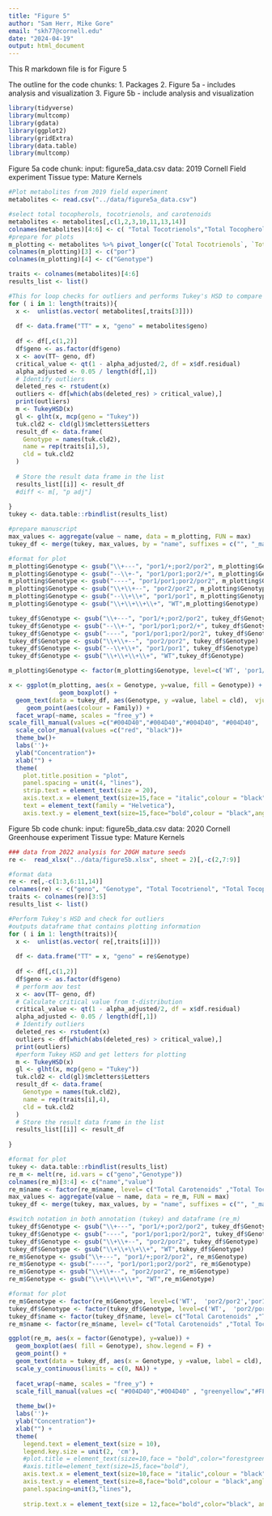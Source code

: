 ```yaml
---
title: "Figure 5"
author: "Sam Herr, Mike Gore"
email: "skh77@cornell.edu"
date: "2024-04-19"
output: html_document
---
```


This R markdown file is for Figure 5

The outline for the code chunks:
1. Packages
2. Figure 5a - includes analysis and visualization
3. Figure 5b - include analysis and visualization

```r
library(tidyverse)
library(multcomp)
library(gdata)
library(ggplot2)
library(gridExtra)
library(data.table)
library(multcomp)
```


Figure 5a code chunk:
input: figure5a_data.csv
data: 2019 Cornell Field experiment 
Tissue type: Mature Kernels

```r

#Plot metabolites from 2019 field experiment
metabolites <- read.csv("../data/figure5a_data.csv")

#select total tocopherols, tocotrienols, and carotenoids
metabolites <- metabolites[,c(1,2,3,10,11,13,14)]
colnames(metabolites)[4:6] <- c( "Total Tocotrienols","Total Tocopherols", "Total Carotenoids")
#prepare for plots
m_plotting <- metabolites %>% pivot_longer(c(`Total Tocotrienols`, `Total Tocopherols`, `Total Carotenoids`) )
colnames(m_plotting)[3] <- c("por")
colnames(m_plotting)[4] <- c("Genotype")

traits <- colnames(metabolites)[4:6]
results_list <- list()

#This for loop checks for outliers and performs Tukey's HSD to compare all mutants
for ( i in 1: length(traits)){
  x <-  unlist(as.vector( metabolites[,traits[3]]))
  
  df <- data.frame("TT" = x, "geno" = metabolites$geno)
  
  df <- df[,c(1,2)]
  df$geno <- as.factor(df$geno)
  x <- aov(TT~ geno, df)
  critical_value <- qt(1 - alpha_adjusted/2, df = x$df.residual)
  alpha_adjusted <- 0.05 / length(df[,1])
  # Identify outliers
  deleted_res <- rstudent(x)
  outliers <- df[which(abs(deleted_res) > critical_value),]
  print(outliers)
  m <- TukeyHSD(x)
  gl <- glht(x, mcp(geno = "Tukey"))
  tuk.cld2 <- cld(gl)$mcletters$Letters
  result_df <- data.frame(
    Genotype = names(tuk.cld2),
    name = rep(traits[i],5),
    cld = tuk.cld2
  )
  
  # Store the result data frame in the list
  results_list[[i]] <- result_df
  #diff <- m[, "p adj"]
  
}
tukey <- data.table::rbindlist(results_list)

#prepare manuscript
max_values <- aggregate(value ~ name, data = m_plotting, FUN = max)
tukey_df <- merge(tukey, max_values, by = "name", suffixes = c("", "_max"))

#format for plot
m_plotting$Genotype <- gsub("\\+---", "por1/+;por2/por2", m_plotting$Genotype)
m_plotting$Genotype <- gsub("--\\+-", "por1/por1;por2/+", m_plotting$Genotype)
m_plotting$Genotype <- gsub("----", "por1/por1;por2/por2", m_plotting$Genotype)
m_plotting$Genotype <- gsub("\\+\\+--", "por2/por2", m_plotting$Genotype)
m_plotting$Genotype <- gsub("--\\+\\+", "por1/por1", m_plotting$Genotype)
m_plotting$Genotype <- gsub("\\+\\+\\+\\+", "WT",m_plotting$Genotype)

tukey_df$Genotype <- gsub("\\+---", "por1/+;por2/por2", tukey_df$Genotype)
tukey_df$Genotype <- gsub("--\\+-", "por1/por1;por2/+", tukey_df$Genotype)
tukey_df$Genotype <- gsub("----", "por1/por1;por2/por2", tukey_df$Genotype)
tukey_df$Genotype <- gsub("\\+\\+--", "por2/por2", tukey_df$Genotype)
tukey_df$Genotype <- gsub("--\\+\\+", "por1/por1", tukey_df$Genotype)
tukey_df$Genotype <- gsub("\\+\\+\\+\\+", "WT",tukey_df$Genotype)

m_plotting$Genotype <- factor(m_plotting$Genotype, level=c('WT', 'por1/por1', 'por2/por2', 'por1/+;por2/por2','por1/por1;por2/+', 'por1/por1;por2/por2'))

x <- ggplot(m_plotting, aes(x = Genotype, y=value, fill = Genotype)) + 
              geom_boxplot() +
  geom_text(data = tukey_df, aes(Genotype, y =value, label = cld),  vjust = -0.5) +
     geom_point(aes(colour = Family)) +
  facet_wrap(~name, scales = "free_y") +
scale_fill_manual(values =c("#004D40","#004D40","#004D40", "#004D40",  "greenyellow"))+
  scale_color_manual(values =c("red", "black"))+
  theme_bw()+
  labs('')+
  ylab("Concentration")+
  xlab("") +
  theme(
    plot.title.position = "plot",
    panel.spacing = unit(4, "lines"),
    strip.text = element_text(size = 20),
    axis.text.x = element_text(size=15,face = "italic",colour = "black",angle = 45,hjust = 1, vjust = 1),
    text = element_text(family = "Helvetica"),
    axis.text.y = element_text(size=15,face="bold",colour = "black",angle = 0))


```

Figure 5b code chunk:
input: figure5b_data.csv
data: 2020 Cornell Greenhouse experiment 
Tissue type: Mature Kernels

```r
### data from 2022 analysis for 20GH mature seeds
re <-  read_xlsx("../data/figure5b.xlsx", sheet = 2)[,-c(2,7:9)]

#format data
re <- re[,-c(1:3,6:11,14)]
colnames(re) <- c("geno", "Genotype", "Total Tocotrienol", "Total Tocopherol", "Total Carotenoids")
traits <- colnames(re)[3:5]
results_list <- list()

#Perform Tukey's HSD and check for outliers
#outputs dataframe that contains plotting information
for ( i in 1: length(traits)){
  x <-  unlist(as.vector( re[,traits[i]]))
  
  df <- data.frame("TT" = x, "geno" = re$Genotype)
  
  df <- df[,c(1,2)]
  df$geno <- as.factor(df$geno)
  # perform aov test
  x <- aov(TT~ geno, df)
  # Calculate critical value from t-distribution
  critical_value <- qt(1 - alpha_adjusted/2, df = x$df.residual)
  alpha_adjusted <- 0.05 / length(df[,1])
  # Identify outliers
  deleted_res <- rstudent(x)
  outliers <- df[which(abs(deleted_res) > critical_value),]
  print(outliers)
  #perform Tukey HSD and get letters for plotting
  m <- TukeyHSD(x)
  gl <- glht(x, mcp(geno = "Tukey"))
  tuk.cld2 <- cld(gl)$mcletters$Letters
  result_df <- data.frame(
    Genotype = names(tuk.cld2),
    name = rep(traits[i],4),
    cld = tuk.cld2
  )
  # Store the result data frame in the list
  results_list[[i]] <- result_df
  
}

#format for plot
tukey <- data.table::rbindlist(results_list)
re_m <- melt(re, id.vars = c("geno","Genotype"))
colnames(re_m)[3:4] <- c("name","value")
re_m$name <- factor(re_m$name, level= c("Total Carotenoids" ,"Total Tocotrienol","Total Tocopherol"))
max_values <- aggregate(value ~ name, data = re_m, FUN = max)
tukey_df <- merge(tukey, max_values, by = "name", suffixes = c("", "_max"))

#switch notation in both annotation (tukey) and dataframe (re_m)
tukey_df$Genotype <- gsub("\\+---", "por1/+;por2/por2", tukey_df$Genotype)
tukey_df$Genotype <- gsub("----", "por1/por1;por2/por2", tukey_df$Genotype)
tukey_df$Genotype <- gsub("\\+\\+--", "por2/por2", tukey_df$Genotype)
tukey_df$Genotype <- gsub("\\+\\+\\+\\+", "WT",tukey_df$Genotype)
re_m$Genotype <- gsub("\\+---", "por1/+;por2/por2", re_m$Genotype)
re_m$Genotype <- gsub("----", "por1/por1;por2/por2", re_m$Genotype)
re_m$Genotype <- gsub("\\+\\+--", "por2/por2", re_m$Genotype)
re_m$Genotype <- gsub("\\+\\+\\+\\+", "WT",re_m$Genotype)

#format for plot
re_m$Genotype <- factor(re_m$Genotype, level=c('WT',  'por2/por2','por1/+;por2/por2',  'por1/por1;por2/por2'  ))
tukey_df$Genotype <- factor(tukey_df$Genotype, level=c('WT',  'por2/por2','por1/+;por2/por2',  'por1/por1;por2/por2'  ))
tukey_df$name <- factor(tukey_df$name, level= c("Total Carotenoids" ,"Total Tocotrienol","Total Tocopherol"))
re_m$name <- factor(re_m$name, level= c("Total Carotenoids" ,"Total Tocotrienol","Total Tocopherol"))

ggplot(re_m, aes(x = factor(Genotype), y=value)) +
  geom_boxplot(aes( fill = Genotype), show.legend = F) +
  geom_point() +
  geom_text(data = tukey_df, aes(x = Genotype, y =value, label = cld),  vjust = -0.5) +
  scale_y_continuous(limits = c(0, NA)) +
  
  facet_wrap(~name, scales = "free_y") +
  scale_fill_manual(values =c( "#004D40","#004D40" , "greenyellow","#FFC107"))+
  
  theme_bw()+
  labs('')+
  ylab("Concentration")+
  xlab("") +
  theme(
    legend.text = element_text(size = 10),
    legend.key.size = unit(2, 'cm'),
    #plot.title = element_text(size=10,face = "bold",color="forestgreen"),
    #axis.title=element_text(size=15,face="bold"),
    axis.text.x = element_text(size=10,face = "italic",colour = "black",angle = 45,hjust = 1, vjust = 1),
    axis.text.y = element_text(size=8,face="bold",colour = "black",angle = 0),
    panel.spacing=unit(3,"lines"),
    
    strip.text.x = element_text(size = 12,face="bold",color="black", angle =360,family='sans'))



```



